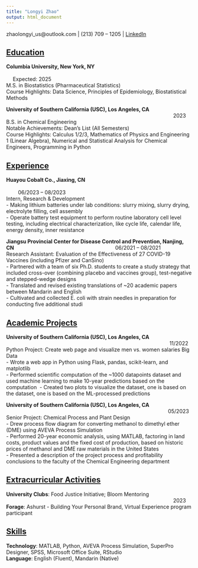 ```yaml
---
title: "Longyi Zhao"
output: html_document
---
```

zhaolongyi_us@outlook.com | (213) 709 – 1205 |  [LinkedIn](https://www.linkedin.com/in/longyi-zhao/)

## <span style="text-decoration: underline;">Education</span>

**Columbia University, New York, NY**				&emsp;&emsp;&emsp;&emsp;&emsp;&emsp;&emsp;&emsp;&emsp;&emsp;&emsp;&emsp;&emsp;&emsp;&emsp;&emsp;&emsp;&emsp;&emsp;&emsp;&emsp;&emsp;&emsp;&emsp;&emsp;&emsp;&emsp;&emsp;&emsp;&emsp;&emsp;&emsp;&emsp;&emsp;&emsp;&emsp;&emsp;
Expected: 2025\
M.S. in Biostatistics (Pharmaceutical Statistics)\
Course Highlights: Data Science, Principles of Epidemiology, Biostatistical Methods

**University of Southern California (USC), Los Angeles, CA**	 		&emsp;&emsp;&emsp;&emsp;&emsp;&emsp;&emsp;&emsp;&emsp; &emsp;&emsp;&emsp;&emsp;&emsp;&emsp;&emsp;&emsp;&emsp;&emsp;&emsp;&emsp;&emsp;&emsp;&emsp;&emsp;&emsp;&emsp;&emsp;&emsp;&emsp;&emsp;&emsp;2023\		  	            
B.S. in Chemical Engineering\	
Notable Achievements: Dean’s List (All Semesters)\
Course Highlights: Calculus 1/2/3, Mathematics of Physics and Engineering 1 (Linear Algebra), Numerical and Statistical Analysis for Chemical Engineers, Programming in Python


## <span style="text-decoration: underline;">Experience</span>
**Huayou Cobalt Co., Jiaxing, CN**	 &emsp;&emsp;&emsp;&emsp;&emsp;&emsp;&emsp;&emsp;&emsp;&emsp;&emsp;&emsp;&emsp;&emsp;&emsp;&emsp;&emsp;&emsp;&emsp;&emsp;&emsp;&emsp;&emsp;&emsp;&emsp;&emsp;&emsp;&emsp;&emsp;&emsp;&emsp;&emsp;&emsp;&emsp;&emsp;&emsp;&emsp;&emsp;		        	 	       06/2023 – 08/2023\
Intern, Research & Development\
- Making lithium batteries under lab conditions: slurry mixing, slurry drying, electrolyte filling, cell assembly\
- Operate battery test equipment to perform routine laboratory cell level testing, including electrical characterization, like cycle life, calendar life, energy density, inner resistance

**Jiangsu Provincial Center for Disease Control and Prevention, Nanjing, CN**	&emsp;&emsp;&emsp;&emsp;&emsp;&emsp;&emsp;&emsp;&emsp;&emsp;&emsp;&emsp;&emsp;&emsp;&emsp;&emsp;&emsp;&emsp;&emsp;	06/2021 – 08/2021\
Research Assistant: Evaluation of the Effectiveness of 27 COVID-19 Vaccines (including Pfizer and CanSino)\
- Partnered with a team of six Ph.D. students to create a study strategy that included cross-over (combining placebo and vaccines group), test-negative and stepped-wedge designs\
- Translated and revised existing translations of ~20 academic papers between Mandarin and English\
- Cultivated and collected E. coli with strain needles in preparation for conducting five additional studi

## <span style="text-decoration: underline;">Academic Projects</span>
**University of Southern California (USC), Los Angeles, CA**   &emsp;&emsp;&emsp;&emsp;&emsp;&emsp;&emsp;&emsp;&emsp;&emsp;&emsp;&emsp;&emsp;&emsp;&emsp;&emsp;&emsp;&emsp;&emsp;&emsp;&emsp;&emsp;&emsp;&emsp;&emsp;&emsp;&emsp;&emsp;&emsp; &emsp;&emsp;	     					            11/2022\
Python Project: Create web page and visualize men vs. women salaries Big Data\
- Wrote a web app in Python using Flask, pandas, scikit-learn, and matplotlib\
- Performed scientific computation of the ~1000 datapoints dataset and used machine learning to make 10-year predictions based on the computation\ 
- Created two plots to visualize the dataset, one is based on the dataset, one is based on the ML-processed predictions

**University of Southern California (USC), Los Angeles, CA**     &emsp;&emsp;&emsp;&emsp;&emsp;&emsp;&emsp;&emsp;&emsp;&emsp;&emsp;&emsp;&emsp;&emsp;&emsp;&emsp;&emsp;&emsp;&emsp;&emsp;&emsp;&emsp;&emsp;&emsp;&emsp;&emsp;&emsp;&emsp;&emsp;&emsp;&emsp;	     					            05/2023\
Senior Project: Chemical Process and Plant Design\
- Drew process flow diagram for converting methanol to dimethyl ether (DME) using AVEVA Process Simulation\
- Performed 20-year economic analysis, using MATLAB, factoring in land costs, product values and the fixed cost of production, based on historic prices of methanol and DME raw materials in the United States\
- Presented a description of the project process and profitability conclusions to the faculty of the Chemical Engineering department

## <span style="text-decoration: underline;">Extracurricular Activities</span>
**University Clubs**: Food Justice Initiative; Bloom Mentoring	&emsp;&emsp;&emsp;&emsp;&emsp;&emsp;&emsp;&emsp;&emsp;&emsp;&emsp;&emsp;&emsp;&emsp;&emsp;&emsp;&emsp;&emsp;&emsp;&emsp;&emsp;&emsp;&emsp;&emsp;&emsp;&emsp;&emsp;&emsp;&emsp;&emsp;&emsp;&emsp;						    2023\
**Forage**: Ashurst - Building Your Personal Brand, Virtual Experience program participant

## <span style="text-decoration: underline;">Skills</span>
**Technology**: MATLAB, Python, AVEVA Process Simulation, SuperPro Designer, SPSS, Microsoft Office Suite, RStudio  \
**Language**: English (Fluent), Mandarin (Native) 

